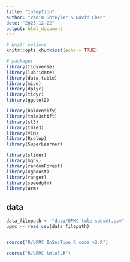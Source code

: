 ```yaml
---
title: "InSepTion"
author: "Vadim Shteyler & David Chen"
date: "2023-12-22"
output: html_document
---
```


```r
# knitr options
knitr::opts_chunk$set(echo = TRUE)

# packages
library(tidyverse)
library(lubridate)
library(data.table)
library(mice)
library(dplyr)
library(tidyr)
library(ggplot2)

library(haldensify)
library(tmle3shift)
library(sl3)
library(tmle3)
library(VIM)
library(Rsolnp)
library(SuperLearner)

library(slider)
library(mgcv)
library(randomForest)
library(xgboost)
library(ranger)
library(speedglm)
library(arm)
```

## data

```r
data_filepath <- "data/UPMC tmle subset.csv"
upmc <- read.csv(data_filepath)
```

```r

```


```r
source("R/UPMC InSepTion R code v2.R")
```

```r
source("R/UPMC tmle3.R")
```



